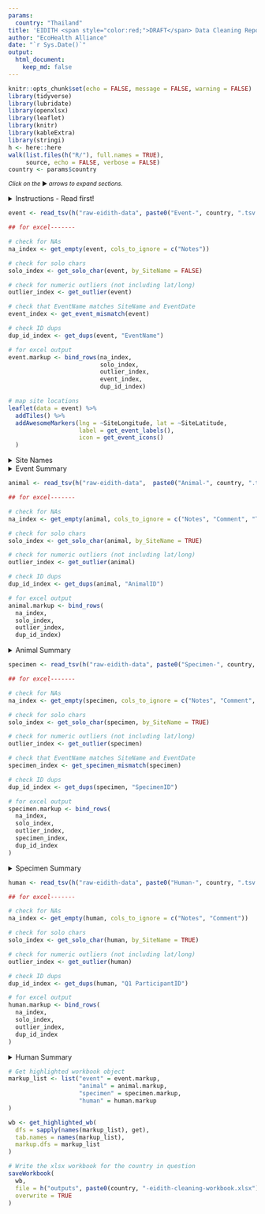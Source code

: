 ```yaml
---
params:
  country: "Thailand"
title: 'EIDITH <span style="color:red;">DRAFT</span> Data Cleaning Report: `r params$country`'
author: "EcoHealth Alliance"
date: "`r Sys.Date()`"
output:
  html_document:
    keep_md: false
---
```


```r
knitr::opts_chunk$set(echo = FALSE, message = FALSE, warning = FALSE)
library(tidyverse)
library(lubridate)
library(openxlsx)
library(leaflet) 
library(knitr)
library(kableExtra)
library(stringi)
h <- here::here
walk(list.files(h("R/"), full.names = TRUE),
     source, echo = FALSE, verbose = FALSE)
country <- params$country

```

<small>_Click on the_ ▶ _︎arrows to expand sections._</small>

<details>
<summary>Instructions - Read first!</summary>
**How to use these reports?**

Here are a few guidelines for using these reports to begin the data
cleaning process. These reports were compiled automatically and may help
identify data that are incorrect or require review. Please be aware data
must still be checked manually by a person familiar with the data who
can identify mistakes and make corrections.

Currently, the following tables are summarized: *Event, Animal, and
Specimen*. Human and module data are to be added. For each of the
existing tables, you may check your data through two mechanisms: the
summary in the html report and the associated tab in the Excel file.

**Html report:**

*Site Locations*: All of the sites your team has sampled are marked on
the map, color coded by concurrent sites (mouseover points to see site
names and concurrent site names). All of the independent sites are gray.
This map should be used to confirm the correct placement of all site
locations. For example, if you see a blue point that is far away from
the other blue points, you will need to check whether the GPS points are
accurate or if the concurrent site is mislabeled.

*Site Names*: Check all individual site names to confirm the spellings
are correct.

*Summary Tables:*

-   *Field*: refers to each column in the EIDITH table. The following
    columns are not summarized in these tables: latitude/longitude,
    notes/comments, event name, and ID fields.

-   *Values*: a summary of values that were entered into EIDITH

    -   **Character fields** (e.g. Season) contain the unique text along
        with the number of times each value was given.

        -   Please confirm the **spelling** is correct and check
            **whether any fields should be combined**. For example. if
            you have the following interfaces: in house (1); IN HUMAN
            DWELLING (43); in human dwelling (108), you know that the
            correct interface is: “in human dwelling” (you can confirm
            that on the EIDITH data entry app), so the other interfaces
            need to be corrected. Note, if you collected data during
            Year 1 or before the app was fully developed, you will have
            more corrections to make.

        -   Keep an eye out for **values that were only entered a few
            times**. For example, if you have the following for
            drinkingWaterShared: no (154); unknown (8); yes (2), you may
            want to confirm that there were two events/sites that truly
            have shared drinking water, or whether that was a mistake
            and all of them should be no/unknown.

    -   **Numeric and Date fields** (e.g. DurationDays) contain the
        entire range for all values in that column (e.g. 2-27).

        -   You are the best person to judge if that **range is
            reasonable** for your sites/animals. For example, if in your
            country/at your sites the only bats in the area are from two
            species of large fruit bats (say the typical arm length for
            both species is 140-160mm), and the range of the arm length
            on the html table is 21-160mm, then you should compare the
            EIDITH value of 21mm with your field data sheet to confirm
            the correct length that was measured.   
  
    -   **“All empty”** is written if a column has no values entered.
        Please **confirm that it makes sense that you didn’t enter data
        for that column**. For example, if you never had a sick animal
        that you sampled, then it might make sense that the column for
        “ClinicalSignsOther” is all empty. Whereas a column like
        Country should never be all empty.

-   *Count\_empty:* this is the number of rows that do not have a
    value for that column. In general, you will want to double check the
    columns that have empty values to confirm whether you need to make
    corrections. Counts with zeros in the numerator indicate no empty
    values.

    -   Sometimes it makes sense that you have mostly empty data. For
        example:

        -   If it says 165/165, then the values column will corroborate
            that and say “all empty”.

        -   If you only responded to one outbreak, count\_empty might
            be 160/165, which means that only 5 outbreak events were
            noted, which probably makes sense.

    -   In other cases, empty values point to an error. For example,
        if you have 2/165 empty from the Season column, you will need
        to make corrections for those 2 rows that are empty their
        Season.

**Excel file report:**

All of your data is listed in the Excel sheet (event, animal, specimens
etc are all separated by tabs). Please dig into these spreadsheets
beyond the checks below so you can get a good feel for the data and
**identify any issues that the automated check couldn’t find**. Also,
note that the automated check cannot determine whether a flag is
something that is correct or not, it can only indicate information that
you might want to double check.

There is a new column at the start of the
sheet called cleaning\_flags. This cell will have text in it and be
colored if the program identified something that needs to be checked in
that row. The text of the cleaning\_flags column will indicate what
issue needs to be checked and the column name (and column letter) that
needs to be checked in that row – be sure to check if the text is
wrapped by hitting the down arrow in the corner of the function bar (see
below) so you don’t miss any data to check.  
![](./media/image1.png){width="4in"
height="1.3in"}

In addition to noting the issues in the cleaning\_flags column, cells
with values that need to be checked are colored:

-   Bright green means it is a unique value.

    -   On the event table, values are highlighted if they are unique
        within the *entire* table. On all other tables, values are
        highlighted if they are unique for the given *site name. *

    -   A unique value may be fine (e.g., an independent site that was
        only visited one time at the start of PREDICT 2), or it could
        indicate a mistake (e.g. in Season if it is spelled “Dri”
        instead of “Dry”).

        -   While the system will pick up these misspellings, if you
            spell it wrong multiple times it won’t show up as an issue
            in the Excel file – though you should see it in the list of
            unique values on the html file.

-   Gray means no value was entered in that row (it is empty):

    -   Please check to confirm whether you have data for that row to
        update EIDITH.

    -   Note, that if all of the cells are empty data, it is not
        highlighted here, but you can see that on the html sheet (where
        it will say all empty).

-   The whole row is light green:

    -   This means that there were notes given for this entry. **Always
        check all notes**, in case you noted that something was recorded
        incorrectly and needs to be changed.

-   Purple means there is a duplicate value for something that should be
    unique (i.e., EventName, Animal\_ID, Specimen\_ID, ParticipantID)

-   Orange means that the event name does not match the site name and
    date or that the specimen name does not match the indicated sample
    type or medium (based on the original definitions at the launch of
    the EIDITH App). If you were collecting samples before the naming
    became standardized, you will notice many issues.

    -   Please confirm with the field data that the specimen type and
        medium are correct in EIDITH.

    -   **DO NOT change specimen IDs to match the EIDITH format IF THE
        TUBE STILL HAS THE ORIGINAL ID!** In this case, we will leave
        the ID as it was given originally in order to be able to match
        the samples with the metadata. If you note that the ID entered
        into EIDITH is actually incorrect from what is written on the
        tube in your freezers, then you can change it.

-   Yellow means that the value is a numeric outlier, defined as greater
    than the 75th percentile + 2.5 \* inter-quartile range (IQR) or less
    than the 25th percentile - 2.5 \* IQR.

-   To facilitate the cleaning please make use of the filter buttons

    -   You can filter the cleaning\_flag column to remove the blanks
        and see all of the rows with values that need to be checked

    -   You can also filter each of the columns by color, so if you just
        want to see the unique values, you can filter by bright green

**Making and submitting corrections:**

If you need to make a correction, you can edit the provided Excel sheet
using the following steps. See the example image below.

1.  In Excel, insert a column to the right of the data that needs to be
    changed and give it the heading "change to:". Change the heading
    text to red.

2.  Leave the original data as it is and enter what you want the data
    changed to in the newly inserted column. Highlight the new values in
    red also.

3.  If updating data that contains multiple values, in the "change to:"
    column enter the values as they should appear once the updates are
    complete. For example, if the Insect Vectors column currently shows
    "mosquito; tick" and you want to add sand fly, enter "mosquito; sand
    fly; tick" in the newly inserted column.

4.  Do the same for every column of data that needs changing.

5.  Do NOT delete any columns in the extracts.

6.  Save the file it as an .xls file to retain the formatting.

7.  Send the file to <technology@eidith.org> and CC your country liason
    and <rostal@ecohealthalliance.org>. Indicate in the email which
    sheets have changes.

![](./media/image3.png){width="4.5in"
height="3.8in"}  

</details>
```r
event <- read_tsv(h("raw-eidith-data", paste0("Event-", country, ".tsv.gz")),  col_types = event_specs)

## for excel-------

# check for NAs
na_index <- get_empty(event, cols_to_ignore = c("Notes"))

# check for solo chars
solo_index <- get_solo_char(event, by_SiteName = FALSE)

# check for numeric outliers (not including lat/long)
outlier_index <- get_outlier(event)

# check that EventName matches SiteName and EventDate
event_index <- get_event_mismatch(event)

# check ID dups 
dup_id_index <- get_dups(event, "EventName")

# for excel output
event.markup <- bind_rows(na_index,
                          solo_index, 
                          outlier_index,
                          event_index,
                          dup_id_index)
```

```r
# map site locations 
leaflet(data = event) %>%
  addTiles() %>%
  addAwesomeMarkers(lng = ~SiteLongitude, lat = ~SiteLatitude, 
                    label = get_event_labels(),
                    icon = get_event_icons()
  )

```
<details>
<summary>Site Names</summary>
```r
event %>% 
  group_by(SiteName) %>%
  count() %>%
  ungroup() %>%
  mutate(SiteName = stri_join(SiteName, " (", n, ")")) %>%
  select(-n) %>%
  kable(format = "html", escape = FALSE) %>%
  kable_styling()

```

</details>

<details>
<summary>Event Summary</summary>
```r
create_unique_table(event, cols_to_ignore = c("EventName", "SiteName", "Notes", "Comment"))

```
</details>

```r

animal <- read_tsv(h("raw-eidith-data",  paste0("Animal-", country, ".tsv.gz")), col_types = animal_specs) 

## for excel-------

# check for NAs
na_index <- get_empty(animal, cols_to_ignore = c("Notes", "Comment", "Taxa|Class|Order|Family|Genus|Species"))

# check for solo chars
solo_index <- get_solo_char(animal, by_SiteName = TRUE)

# check for numeric outliers (not including lat/long)
outlier_index <- get_outlier(animal)

# check ID dups 
dup_id_index <- get_dups(animal, "AnimalID")

# for excel output
animal.markup <- bind_rows(
  na_index, 
  solo_index,
  outlier_index,
  dup_id_index)

```

<details>
<summary>Animal Summary</summary>
```r
# unique character values table
create_unique_table(animal,
                    cols_to_ignore = c("Notes", "Comment", "SiteName", "AnimalID", "EventName", "Taxa|Class|Order|Family|Genus|Species"))
```
</details>

```r

specimen <- read_tsv(h("raw-eidith-data", paste0("Specimen-", country, ".tsv.gz")), col_types = specimen_specs)

## for excel-------

# check for NAs
na_index <- get_empty(specimen, cols_to_ignore = c("Notes", "Comment", "humans only"))

# check for solo chars
solo_index <- get_solo_char(specimen, by_SiteName = TRUE)

# check for numeric outliers (not including lat/long)
outlier_index <- get_outlier(specimen)

# check that EventName matches SiteName and EventDate
specimen_index <- get_specimen_mismatch(specimen)

# check ID dups 
dup_id_index <- get_dups(specimen, "SpecimenID")

# for excel output
specimen.markup <- bind_rows(
  na_index, 
  solo_index,
  outlier_index,
  specimen_index,
  dup_id_index
)

```

<details>
<summary>Specimen Summary</summary>
```r
# unique character values table
create_unique_table(specimen,
                    cols_to_ignore = c("Notes", "Comment", "SiteName", "ID", "EventName", "Taxa|Class|Order|Family|Genus|Species"))
```
</details>

```r

human <- read_tsv(h("raw-eidith-data", paste0("Human-", country, ".tsv.gz")), col_types = specimen_specs)

## for excel-------

# check for NAs
na_index <- get_empty(human, cols_to_ignore = c("Notes", "Comment"))

# check for solo chars
solo_index <- get_solo_char(human, by_SiteName = TRUE)

# check for numeric outliers (not including lat/long)
outlier_index <- get_outlier(human)

# check ID dups 
dup_id_index <- get_dups(human, "Q1 ParticipantID")

# for excel output
human.markup <- bind_rows(
  na_index, 
  solo_index,
  outlier_index,
  dup_id_index
)

```

<details>
<summary>Human Summary</summary>
```r
# unique character values table
create_unique_table(human,
                    cols_to_ignore = c("Notes", "Comment", "SiteName", "EventName", "ParticipantID"))
```
</details>

```r

# Get highlighted workbook object
markup_list <- list("event" = event.markup, 
                    "animal" = animal.markup, 
                    "specimen" = specimen.markup,
                    "human" = human.markup
)

wb <- get_highlighted_wb(
  dfs = sapply(names(markup_list), get),
  tab.names = names(markup_list),
  markup.dfs = markup_list
)

```

```r
# Write the xlsx workbook for the country in question
saveWorkbook(
  wb,
  file = h("outputs", paste0(country, "-eidith-cleaning-workbook.xlsx")),
  overwrite = TRUE
)
```
